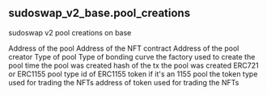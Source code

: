 ## sudoswap_v2_base.pool_creations 
sudoswap v2 pool creations on base


<ParamField path="pool_address">
Address of the pool
</ParamField>
<ParamField path="nft_contract_address">
Address of the NFT contract
</ParamField>
<ParamField path="creator_address">
Address of the pool creator
</ParamField>
<ParamField path="pool_type">
Type of pool
</ParamField>
<ParamField path="bonding_curve">
Type of bonding curve
</ParamField>
<ParamField path="pool_factory">
the factory used to create the pool
</ParamField>
<ParamField path="creation_block_time">
time the pool was created
</ParamField>
<ParamField path="creation_tx_hash">
hash of the tx the pool was created
</ParamField>
<ParamField path="nft_type">
ERC721 or ERC1155 pool type
</ParamField>
<ParamField path="nft_id">
id of ERC1155 token if it&#x27;s an 1155 pool
</ParamField>
<ParamField path="token_type">
the token type used for trading the NFTs
</ParamField>
<ParamField path="token_contract_address">
address of token used for trading the NFTs
</ParamField>

